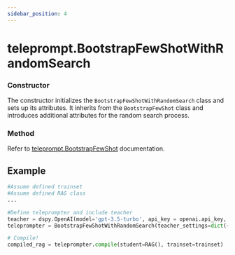 ```yaml
---
sidebar_position: 4
---
```


# teleprompt.BootstrapFewShotWithRandomSearch

### Constructor

The constructor initializes the `BootstrapFewShotWithRandomSearch` class and sets up its attributes. It inherits from the `BootstrapFewShot` class and introduces additional attributes for the random search process.

### Method

Refer to [teleprompt.BootstrapFewShot](https://dspy-docs.vercel.app/docs/deep-dive/teleprompter/bootstrap-fewshot) documentation.

## Example

```python
#Assume defined trainset
#Assume defined RAG class
...

#Define teleprompter and include teacher
teacher = dspy.OpenAI(model='gpt-3.5-turbo', api_key = openai.api_key, api_provider = "openai", model_type = "chat")
teleprompter = BootstrapFewShotWithRandomSearch(teacher_settings=dict({'lm': teacher}))

# Compile!
compiled_rag = teleprompter.compile(student=RAG(), trainset=trainset)
```